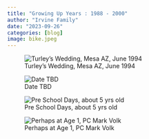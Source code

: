 ```yaml
---
title: "Growing Up Years : 1988 - 2000"
author: "Irvine Family"
date: "2023-09-26"
categories: [blog]
image: bike.jpeg
---
```


![Turley's Wedding, Mesa AZ, June 1994](19940625_AZ.JPG)

![Date TBD](scout.jpeg)

::: {layout-ncol=2}
![Pre School Days, about 5 yrs old](spencer_at_5.jpeg)

![Perhaps at Age 1, PC Mark Volk](spencer1.jpg)
:::